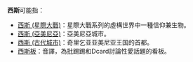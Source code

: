 '''西斯'''可能指：
*[[西斯_(星際大戰)|西斯 (星際大戰)]]：星際大戰系列的虛構世界中一種信仰兼生物。
*[[西斯_(亞美尼亞)|西斯 (亞美尼亞)]]：亞美尼亞城市。
*[[西斯_(古代城市)|西斯 (古代城市)]]：奇里乞亚亚美尼亚王国的首都。
*[[西斯板|西斯板]]：音譯{{lang|en|sex}}，為批踢踢和Dcard討論性愛話題的看板。
{{disambig|cat=二字消歧義}}